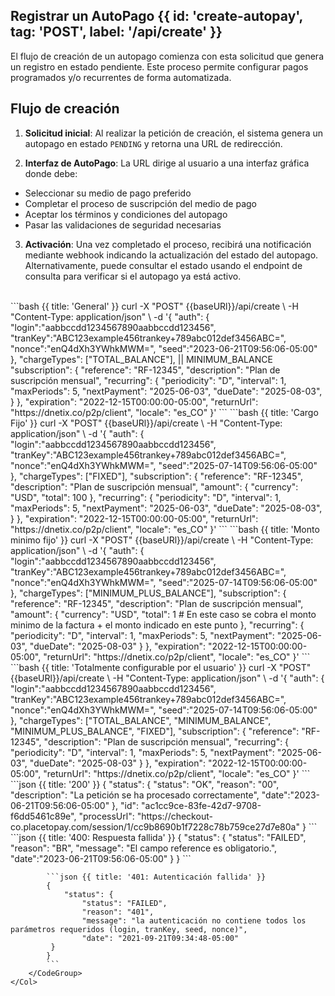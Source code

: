 
## Registrar un AutoPago {{ id: 'create-autopay', tag: 'POST', label: '/api/create' }}

El flujo de creación de un autopago comienza con esta solicitud que genera un registro en estado pendiente. Este proceso permite configurar pagos programados y/o recurrentes de forma automatizada.

## Flujo de creación

1. **Solicitud inicial**: Al realizar la petición de creación, el sistema genera un autopago en estado `PENDING` y retorna una URL de redirección.

2. **Interfaz de AutoPago**: La URL dirige al usuario a una interfaz gráfica donde debe:
- Seleccionar su medio de pago preferido
- Completar el proceso de suscripción del medio de pago
- Aceptar los términos y condiciones del autopago
- Pasar las validaciones de seguridad necesarias

3. **Activación**: Una vez completado el proceso, recibirá una notificación mediante webhook indicando la actualización del estado del autopago. Alternativamente, puede consultar el estado usando el endpoint de consulta para verificar si el autopago ya está activo.


<Row>
    <Col>
        <ApiReader
            path="/api/create"
            method="POST"
            api={props.refs}
        />
    </Col>
    <Col sticky>
        <br />
        <CodeGroup title="Solicitud" tag="POST" label="/api/create">
            ```bash {{ title: 'General' }}
            curl -X "POST" {{baseURl}}/api/create \
            -H "Content-Type: application/json" \
            -d '{
                "auth": {
                    "login":"aabbccdd1234567890aabbccdd123456",
                    "tranKey":"ABC123example456trankey+789abc012def3456ABC=",
                    "nonce":"enQ4dXh3YWhkMWM=",
                    "seed":"2023-06-21T09:56:06-05:00"
                },
                "chargeTypes": ["TOTAL_BALANCE"], || MINIMUM_BALANCE
                "subscription": {
                    "reference": "RF-12345",
                    "description": "Plan de suscripción mensual",
                    "recurring": {
                        "periodicity": "D",
                        "interval": 1,
                        "maxPeriods": 5,
                        "nextPayment": "2025-06-03",
                        "dueDate": "2025-08-03",
                    }
                },
                "expiration": "2022-12-15T00:00:00-05:00",
                "returnUrl": "https://dnetix.co/p2p/client",
                "locale": "es_CO"
            }'
            ```
            ```bash {{ title: 'Cargo Fijo' }}
            curl -X "POST" {{baseURl}}/api/create \
            -H "Content-Type: application/json" \
            -d '{
                "auth": {
                    "login":"aabbccdd1234567890aabbccdd123456",
                    "tranKey":"ABC123example456trankey+789abc012def3456ABC=",
                    "nonce":"enQ4dXh3YWhkMWM=",
                    "seed":"2025-07-14T09:56:06-05:00"
                },
                "chargeTypes": ["FIXED"],
                "subscription": {
                    "reference": "RF-12345",
                    "description": "Plan de suscripción mensual",
                    "amount": {
                        "currency": "USD",
                        "total": 100
                    },
                    "recurring": {
                        "periodicity": "D",
                        "interval": 1,
                        "maxPeriods": 5,
                        "nextPayment": "2025-06-03",
                        "dueDate": "2025-08-03",
                    }
                },
                "expiration": "2022-12-15T00:00:00-05:00",
                "returnUrl": "https://dnetix.co/p2p/client",
                "locale": "es_CO"
            }'
            ```
            ```bash {{ title: 'Monto minimo fijo' }}
            curl -X "POST" {{baseURl}}/api/create \
            -H "Content-Type: application/json" \
            -d '{
            "auth": {
                "login":"aabbccdd1234567890aabbccdd123456",
                "tranKey":"ABC123example456trankey+789abc012def3456ABC=",
                "nonce":"enQ4dXh3YWhkMWM=",
                "seed":"2025-07-14T09:56:06-05:00"
            },
            "chargeTypes": ["MINIMUM_PLUS_BALANCE"],
            "subscription": {
                "reference": "RF-12345",
                "description": "Plan de suscripción mensual",
                "amount": {
                    "currency": "USD",
                    "total": 1 # En este caso se cobra el monto minimo de la factura + el monto indicado en este punto
                },
                "recurring": {
                    "periodicity": "D",
                    "interval": 1,
                    "maxPeriods": 5,
                    "nextPayment": "2025-06-03",
                    "dueDate": "2025-08-03"
                }
            },
            "expiration": "2022-12-15T00:00:00-05:00",
            "returnUrl": "https://dnetix.co/p2p/client",
            "locale": "es_CO"
        }'
            ```
            ```bash {{ title: 'Totalmente configurable por el usuario' }}
            curl -X "POST" {{baseURl}}/api/create \
            -H "Content-Type: application/json" \
            -d '{
            "auth": {
                "login":"aabbccdd1234567890aabbccdd123456",
                "tranKey":"ABC123example456trankey+789abc012def3456ABC=",
                "nonce":"enQ4dXh3YWhkMWM=",
                "seed":"2025-07-14T09:56:06-05:00"
            },
            "chargeTypes": ["TOTAL_BALANCE", "MINIMUM_BALANCE", "MINIMUM_PLUS_BALANCE", "FIXED"],
            "subscription": {
                "reference": "RF-12345",
                "description": "Plan de suscripción mensual",
                "recurring": {
                    "periodicity": "D",
                    "interval": 1,
                    "maxPeriods": 5,
                    "nextPayment": "2025-06-03",
                    "dueDate": "2025-08-03"
                }
            },
            "expiration": "2022-12-15T00:00:00-05:00",
            "returnUrl": "https://dnetix.co/p2p/client",
            "locale": "es_CO"
        }'
            ```
        </CodeGroup>
    </Col>
</Row>

<Row>
    <Col>
        <ApiReader
            path="/api/create"
            method="POST"
            type="response"
            api={props.refs}
        />
    </Col>
    <Col sticky>
        <br />
        <CodeGroup title="Respuesta">
            ```json {{ title: '200' }}
            {
                "status": {
                    "status": "OK",
                    "reason": "00",
                    "description": "La petición se ha procesado correctamente",
                    "date":"2023-06-21T09:56:06-05:00"
               },
                "id": "ac1cc9ce-83fe-42d7-9708-f6dd5461c89e",
                "processUrl": "https://checkout-co.placetopay.com/session/1/cc9b8690b1f7228c78b759ce27d7e80a"
            }
            ```
            ```json {{ title: '400: Respuesta fallida' }}
            {
                "status": {
                    "status": "FAILED",
                    "reason": "BR",
                    "message": "El campo reference es obligatorio.",
                    "date":"2023-06-21T09:56:06-05:00"
                }
            }
            ```

            ```json {{ title: '401: Autenticación fallida' }}
            {
                "status": {
                    "status": "FAILED",
                    "reason": "401",
                    "message": "la autenticación no contiene todos los parámetros requeridos (login, tranKey, seed, nonce)",
                    "date": "2021-09-21T09:34:48-05:00"
             }
            }
            ```
        </CodeGroup>
    </Col>
</Row>

